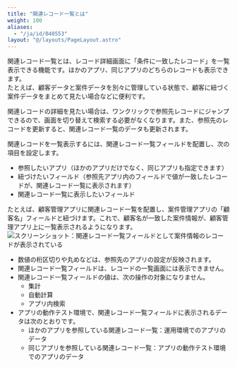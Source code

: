 ```yaml
---
title: "関連レコード一覧とは"
weight: 100
aliases:
  - "/ja/id/040553"
layout: "@/layouts/PageLayout.astro"
---
```




関連レコード一覧とは、レコード詳細画面に「条件に一致したレコード」を一覧表示できる機能です。ほかのアプリ、同じアプリのどちらのレコードも表示できます。  
たとえば、顧客データと案件データを別々に管理している状態で、顧客に紐づく案件データをまとめて見たい場合などに便利です。

関連レコードの詳細を見たい場合は、ワンクリックで参照先レコードにジャンプできるので、画面を切り替えて検索する必要がなくなります。また、参照先のレコードを更新すると、関連レコード一覧のデータも更新されます。

関連レコードを一覧表示するには、関連レコード一覧フィールドを配置し、次の項目を設定します。

* 参照したいアプリ（ほかのアプリだけでなく、同じアプリも指定できます）
* 紐づけたいフィールド（参照先アプリ内のフィールドで値が一致したレコードが、関連レコード一覧に表示されます）
* 関連レコード一覧に表示したいフィールド

たとえば、顧客管理アプリに関連レコード一覧を配置し、案件管理アプリの「顧客名」フィールドと紐づけます。これで、顧客名が一致した案件情報が、顧客管理アプリ上に一覧表示されるようになります。  
<Img src="/k/kintone/img-ja/whats_relatedrecords_img2.png" alt="スクリーンショット：関連レコード一覧フィールドとして案件情報のレコードが表示されている" />

<Note>

* 数値の桁区切りや丸めなどは、参照先のアプリの設定が反映されます。
* 関連レコード一覧フィールドは、レコードの一覧画面には表示できません。
* 関連レコード一覧フィールドの値は、次の操作の対象になりません。
  * 集計
  * 自動計算
  * アプリ内検索
* アプリの動作テスト環境で、関連レコード一覧フィールドに表示されるデータは次のとおりです。
  * ほかのアプリを参照している関連レコード一覧：運用環境でのアプリのデータ
  * 同じアプリを参照している関連レコード一覧：アプリの動作テスト環境でのアプリのデータ


</Note>
